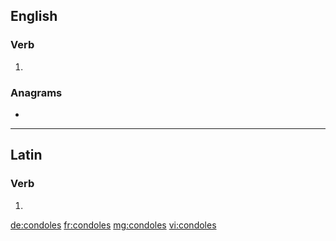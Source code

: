 ==English==

===Verb===
{{head|en|verb form}}

# {{en-third-person singular of|condole}}

===Anagrams===
* {{l|en|consoled}}

----

==Latin==

===Verb===
{{la-verb-form|condolēs}}

# {{inflection of|condoleō||2|s|pres|actv|indc|lang=la}}

[[de:condoles]]
[[fr:condoles]]
[[mg:condoles]]
[[vi:condoles]]